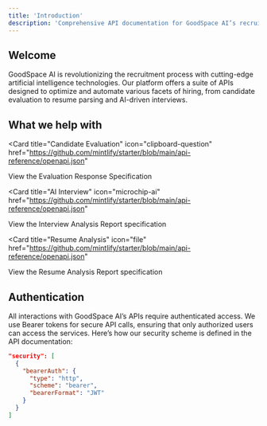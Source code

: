 ```yaml
---
title: 'Introduction'
description: 'Comprehensive API documentation for GoodSpace AI’s recruitment platform'
---
```



## Welcome

GoodSpace AI is revolutionizing the recruitment process with cutting-edge artificial intelligence technologies. Our platform offers a suite of APIs designed to optimize and automate various facets of hiring, from candidate evaluation to resume parsing and AI-driven interviews.

## What we help with

<Card
  title="Candidate Evaluation"
  icon="clipboard-question"
  href="https://github.com/mintlify/starter/blob/main/api-reference/openapi.json"
>
  View the Evaluation Response Specification
</Card>

<Card
  title="AI Interview"
  icon="microchip-ai"
  href="https://github.com/mintlify/starter/blob/main/api-reference/openapi.json"
>
  View the Interview Analysis Report specification
</Card>

<Card
  title="Resume Analysis"
  icon="file"
  href="https://github.com/mintlify/starter/blob/main/api-reference/openapi.json"
>
 View the Resume Analysis Report specification
</Card>

## Authentication

All interactions with GoodSpace AI’s APIs require authenticated access. We use Bearer tokens for secure API calls, ensuring that only authorized users can access the services. Here’s how our security scheme is defined in the API documentation:

```json
"security": [
  {
    "bearerAuth": {
      "type": "http",
      "scheme": "bearer",
      "bearerFormat": "JWT"
    }
  }
]
```
